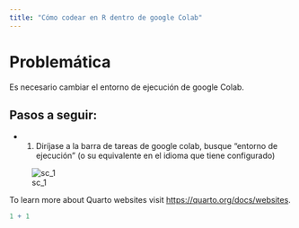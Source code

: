 ```yaml
---
title: "Cómo codear en R dentro de google Colab"
---
```

# Problemática

Es necesario cambiar el entorno de ejecución de google Colab.

## Pasos a seguir:

- 1. Diríjase a la barra de tareas de google colab, busque "entorno de ejecución" (o su equivalente en el idioma que tiene configurado)

![sc_1](screenshot_1.png)

To learn more about Quarto websites visit <https://quarto.org/docs/websites>.

```r
1 + 1
```
